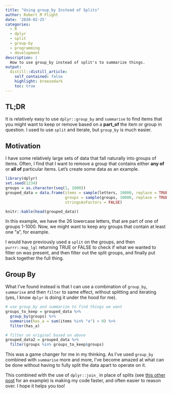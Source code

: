 ```yaml
---
title: "Using group_by Instead of Splits"
author: Robert M Flight
date: '2020-02-25'
categories: 
  - R
  - dplyr
  - split
  - group-by
  - programming
  - development
description: |
  How to use group_by instead of split's to summarize things.
output:
  distill::distill_article:
    self_contained: false
    highlight: breezedark
    toc: true
---
```



## TL;DR

It is relatively easy to use `dplyr::group_by` and `summarise` to find items that you might want to keep or remove based on a **part_of** the item or group in question. I used to use `split` and iterate, but `group_by` is much easier.

## Motivation

I have some relatively large sets of data that fall naturally into groups of items.
Often, I find that I want to remove a group that contains either **any of** or **all of** particular items. Let's create some data as an example.

```r
library(dplyr)
set.seed(1234)
groups = as.character(seq(1, 1000))
grouped_data = data.frame(items = sample(letters, 10000, replace = TRUE),
                          groups = sample(groups, 10000, replace = TRUE),
                          stringsAsFactors = FALSE)

knitr::kable(head(grouped_data))
```

In this example, we have the 26 lowercase letters, that are part of one of groups 1-1000.
Now, we might want to keep any groups that contain at least one "a", for example.

I would have previously used a `split` on the groups, and then `purrr::map_lgl` returning TRUE or FALSE to check if what we wanted to filter on was present, and then filter out the split groups, and finally put back together the full thing.

## Group By

What I've found instead is that I can use a combination of `group_by`, `summarise` and then `filter` to same effect, without splitting and iterating (yes, I know `dplyr` is doing it under the hood for me).

```r
# use group_by and summarize to find things we want
groups_to_keep = grouped_data %>% 
  group_by(groups) %>%
  summarise(has_a = sum(items %in% "a") > 0) %>%
  filter(has_a)

# filter on original based on above
grouped_data2 = grouped_data %>%
  filter(groups %in% groups_to_keep$groups)
```

This was a game changer for me in my thinking. As I've used `group_by` combined with `summarise` more and more, I've become amazed at what can be done without having to fully split the data apart to operate on it. 

This combined with the use of `dplyr::join_` in place of splits (see [this other post](http://rmflight.github.io/post/split-unsplit-anti-pattern/) for an example) is making my code faster, and often easier to reason over. I hope it helps you too!
